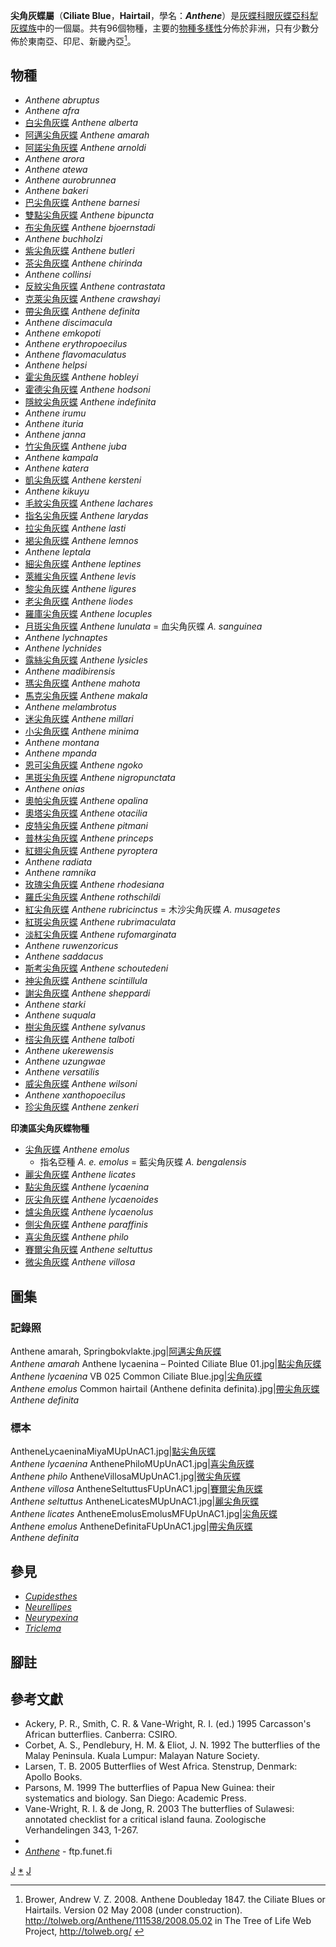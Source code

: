 {{NoteTA|G1=Butterfly}}
{{Automatic Taxobox
| taxon = Anthene
| authority = Doubleday, 1847
| image = Anthene lycaenina – Pointed Ciliate Blue 16.jpg
| image_caption = [[點尖角灰蝶|點尖角灰蝶]]<br />''Anthene lycaenina''
| type_species = [[指名尖角灰蝶|指名尖角灰蝶]]<br />''Papilio larydas''
| type_species_authority = Cramer, [1780]
| subdivision_ranks = 物種
| subdivision = 共96種，詳閱正文。
| synonyms = 
* ''Lycaenesthes'' <small>Moore 1866</small>
* ''Pseudoliptena'' <small>Stempffer 1946</small>
}}

'''尖角灰蝶屬'''（'''Ciliate Blue'''，'''Hairtail'''，學名：'''''Anthene'''''）是[[灰蝶科|灰蝶科]][[眼灰蝶亞科|眼灰蝶亞科]][[犁灰蝶族|犁灰蝶族]]中的一個屬。共有96個物種，主要的[[物種多樣性|物種多樣性]]分佈於非洲，只有少數分佈於東南亞、印尼、新畿內亞<ref name=tol>Brower, Andrew V. Z. 2008. Anthene Doubleday 1847. the Ciliate Blues or Hairtails. Version 02 May 2008 (under construction). http://tolweb.org/Anthene/111538/2008.05.02 {{Wayback|url=http://tolweb.org/Anthene/111538/2008.05.02 |date=20150219184256 }} in The Tree of Life Web Project, http://tolweb.org/ {{Wayback|url=http://tolweb.org/ |date=20110515100516 }} {{en}}</ref>。

== 物種 ==
* ''Anthene abruptus''
* ''Anthene afra''
* [[白尖角灰蝶|白尖角灰蝶]] ''Anthene alberta''
* [[阿邁尖角灰蝶|阿邁尖角灰蝶]] ''Anthene amarah''
* [[阿諾尖角灰蝶|阿諾尖角灰蝶]] ''Anthene arnoldi''
* ''Anthene arora''
* ''Anthene atewa''
* ''Anthene aurobrunnea''
* ''Anthene bakeri''
* [[巴尖角灰蝶|巴尖角灰蝶]] ''Anthene barnesi''
* [[雙點尖角灰蝶|雙點尖角灰蝶]] ''Anthene bipuncta''
* [[布尖角灰蝶|布尖角灰蝶]] ''Anthene bjoernstadi''
* ''Anthene buchholzi''
* [[紫尖角灰蝶|紫尖角灰蝶]] ''Anthene butleri''
* [[茶尖角灰蝶|茶尖角灰蝶]] ''Anthene chirinda''
* ''Anthene collinsi''
* [[反紋尖角灰蝶|反紋尖角灰蝶]] ''Anthene contrastata''
* [[克萊尖角灰蝶|克萊尖角灰蝶]] ''Anthene crawshayi''
* [[帶尖角灰蝶|帶尖角灰蝶]] ''Anthene definita''
* ''Anthene discimacula''
* ''Anthene emkopoti''
* ''Anthene erythropoecilus''
* ''Anthene flavomaculatus''
* ''Anthene helpsi''
* [[霍尖角灰蝶|霍尖角灰蝶]] ''Anthene hobleyi''
* [[霍德尖角灰蝶|霍德尖角灰蝶]] ''Anthene hodsoni''
* [[隱紋尖角灰蝶|隱紋尖角灰蝶]] ''Anthene indefinita''
* ''Anthene irumu''
* ''Anthene ituria''
* ''Anthene janna''
* [[竹尖角灰蝶|竹尖角灰蝶]] ''Anthene juba''
* ''Anthene kampala''
* ''Anthene katera''
* [[凱尖角灰蝶|凱尖角灰蝶]] ''Anthene kersteni''
* ''Anthene kikuyu''
* [[毛紋尖角灰蝶|毛紋尖角灰蝶]] ''Anthene lachares''
* [[指名尖角灰蝶|指名尖角灰蝶]] ''Anthene larydas''
* [[拉尖角灰蝶|拉尖角灰蝶]] ''Anthene lasti''
* [[褐尖角灰蝶|褐尖角灰蝶]] ''Anthene lemnos''
* ''Anthene leptala''
* [[細尖角灰蝶|細尖角灰蝶]] ''Anthene leptines''
* [[萊維尖角灰蝶|萊維尖角灰蝶]] ''Anthene levis''
* [[黎尖角灰蝶|黎尖角灰蝶]] ''Anthene ligures''
* [[老尖角灰蝶|老尖角灰蝶]] ''Anthene liodes''
* [[羅庫尖角灰蝶|羅庫尖角灰蝶]] ''Anthene locuples''
* [[月斑尖角灰蝶|月斑尖角灰蝶]] ''Anthene lunulata'' = 血尖角灰蝶 ''A. sanguinea''
* ''Anthene lychnaptes''
* ''Anthene lychnides''
* [[露絲尖角灰蝶|露絲尖角灰蝶]] ''Anthene lysicles''
* ''Anthene madibirensis''
* [[瑪尖角灰蝶|瑪尖角灰蝶]] ''Anthene mahota''
* [[馬克尖角灰蝶|馬克尖角灰蝶]] ''Anthene makala''
* ''Anthene melambrotus''
* [[迷尖角灰蝶|迷尖角灰蝶]] ''Anthene millari''
* [[小尖角灰蝶|小尖角灰蝶]] ''Anthene minima''
* ''Anthene montana''
* ''Anthene mpanda''
* [[恩可尖角灰蝶|恩可尖角灰蝶]] ''Anthene ngoko''
* [[黑斑尖角灰蝶|黑斑尖角灰蝶]] ''Anthene nigropunctata''
* ''Anthene onias''
* [[奧帕尖角灰蝶|奧帕尖角灰蝶]] ''Anthene opalina''
* [[奧塔尖角灰蝶|奧塔尖角灰蝶]] ''Anthene otacilia''
* [[皮特尖角灰蝶|皮特尖角灰蝶]] ''Anthene pitmani''
* [[普林尖角灰蝶|普林尖角灰蝶]] ''Anthene princeps''
* [[紅翅尖角灰蝶|紅翅尖角灰蝶]] ''Anthene pyroptera''
* ''Anthene radiata''
* ''Anthene ramnika''
* [[玫瑰尖角灰蝶|玫瑰尖角灰蝶]] ''Anthene rhodesiana''
* [[羅氏尖角灰蝶|羅氏尖角灰蝶]] ''Anthene rothschildi''
* [[紅尖角灰蝶|紅尖角灰蝶]] ''Anthene rubricinctus'' = 木沙尖角灰蝶 ''A. musagetes''
* [[紅斑尖角灰蝶|紅斑尖角灰蝶]] ''Anthene rubrimaculata''
* [[淡紅尖角灰蝶|淡紅尖角灰蝶]] ''Anthene rufomarginata''
* ''Anthene ruwenzoricus''
* ''Anthene saddacus''
* [[斯考尖角灰蝶|斯考尖角灰蝶]] ''Anthene schoutedeni''
* [[神尖角灰蝶|神尖角灰蝶]] ''Anthene scintillula''
* [[謝尖角灰蝶|謝尖角灰蝶]] ''Anthene sheppardi''
* ''Anthene starki''
* ''Anthene suquala''
* [[樹尖角灰蝶|樹尖角灰蝶]] ''Anthene sylvanus''
* [[榙尖角灰蝶|榙尖角灰蝶]] ''Anthene talboti''
* ''Anthene ukerewensis''
* ''Anthene uzungwae''
* ''Anthene versatilis''
* [[威尖角灰蝶|威尖角灰蝶]] ''Anthene wilsoni''
* ''Anthene xanthopoecilus''
* [[珍尖角灰蝶|珍尖角灰蝶]] ''Anthene zenkeri''

'''印澳區尖角灰蝶物種'''
* [[尖角灰蝶|尖角灰蝶]] ''Anthene emolus''
** 指名亞種 ''A. e. emolus'' = 藍尖角灰蝶 ''A. bengalensis''
* [[麗尖角灰蝶|麗尖角灰蝶]] ''Anthene licates''
* [[點尖角灰蝶|點尖角灰蝶]] ''Anthene lycaenina''
* [[灰尖角灰蝶|灰尖角灰蝶]] ''Anthene lycaenoides''
* [[爐尖角灰蝶|爐尖角灰蝶]] ''Anthene lycaenolus''
* [[側尖角灰蝶|側尖角灰蝶]] ''Anthene paraffinis''
* [[喜尖角灰蝶|喜尖角灰蝶]] ''Anthene philo''
* [[賽爾尖角灰蝶|賽爾尖角灰蝶]] ''Anthene seltuttus''
* [[微尖角灰蝶|微尖角灰蝶]] ''Anthene villosa''

== 圖集 ==
=== 記錄照 ===
<gallery>
Anthene amarah, Springbokvlakte.jpg|[[阿邁尖角灰蝶|阿邁尖角灰蝶]]<br />''Anthene amarah''
Anthene lycaenina – Pointed Ciliate Blue 01.jpg|[[點尖角灰蝶|點尖角灰蝶]]<br />''Anthene lycaenina''
VB 025 Common Ciliate Blue.jpg|[[尖角灰蝶|尖角灰蝶]]<br />''Anthene emolus''
Common hairtail (Anthene definita definita).jpg|[[帶尖角灰蝶|帶尖角灰蝶]]<br />''Anthene definita''
</gallery>
=== 標本 ===
<gallery>
AntheneLycaeninaMiyaMUpUnAC1.jpg|[[點尖角灰蝶|點尖角灰蝶]]<br />''Anthene lycaenina''
AnthenePhiloMUpUnAC1.jpg|[[喜尖角灰蝶|喜尖角灰蝶]]<br />''Anthene philo''
AntheneVillosaMUpUnAC1.jpg|[[微尖角灰蝶|微尖角灰蝶]]<br />''Anthene villosa''
AntheneSeltuttusFUpUnAC1.jpg|[[賽爾尖角灰蝶|賽爾尖角灰蝶]]<br />''Anthene seltuttus''
AntheneLicatesMUpUnAC1.jpg|[[麗尖角灰蝶|麗尖角灰蝶]]<br />''Anthene licates''
AntheneEmolusEmolusMFUpUnAC1.jpg|[[尖角灰蝶|尖角灰蝶]]<br />''Anthene emolus''
AntheneDefinitaFUpUnAC1.jpg|[[帶尖角灰蝶|帶尖角灰蝶]]<br />''Anthene definita''
</gallery>

== 參見 ==
* ''[[Cupidesthes|Cupidesthes]]''
* ''[[Neurellipes|Neurellipes]]''
* ''[[Neurypexina|Neurypexina]]''
* ''[[Triclema|Triclema]]''

== 腳註 ==
{{reflist}}

== 參考文獻 ==
{{Commons category| Anthene}}
* Ackery, P. R., Smith, C. R. & Vane-Wright, R. I. (ed.) 1995 Carcasson's African butterflies. Canberra: CSIRO.
* Corbet, A. S., Pendlebury, H. M. & Eliot, J. N. 1992 The butterflies of the Malay Peninsula. Kuala Lumpur: Malayan Nature Society.
* Larsen, T. B. 2005 Butterflies of West Africa. Stenstrup, Denmark: Apollo Books.
* Parsons, M. 1999 The butterflies of Papua New Guinea: their systematics and biology. San Diego: Academic Press.
* Vane-Wright, R. I. & de Jong, R. 2003 The butterflies of Sulawesi: annotated checklist for a critical island fauna. Zoologische Verhandelingen 343, 1-267.
* {{Cite book | author = 寿建新 周尧 李宇飞 | title = 世界蝴蝶分類名錄 | location = 中國 | publisher = 陝西科學技術出版社 | date = 2006-04-01 | ISBN = 9787536936768 | language= zh-hans }}
* [http://ftp.funet.fi/pub/sci/bio/life/insecta/lepidoptera/ditrysia/papilionoidea/lycaenidae/polyommatinae/anthene/ ''Anthene''] {{Wayback|url=http://ftp.funet.fi/pub/sci/bio/life/insecta/lepidoptera/ditrysia/papilionoidea/lycaenidae/polyommatinae/anthene/ |date=20180421232734 }} - ftp.funet.fi

{{眼灰蝶亞科}}
{{taxonbar}}
[[Category:_1847年描述的分类群|J]]
[[Category:尖角灰蝶屬|*]]
[[Category:犁灰蝶族|J]]